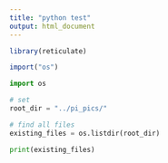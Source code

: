 ```yaml
---
title: "python test"
output: html_document
---
```


```r
library(reticulate)

import("os")
```

```python
import os

# set 
root_dir = "../pi_pics/"

# find all files
existing_files = os.listdir(root_dir)

print(existing_files)
```

